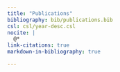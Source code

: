 ```yaml
---
title: "Publications"
bibliography: bib/publications.bib
csl: csl/year-desc.csl
nocite: |
  @*
link-citations: true
markdown-in-bibliography: true

---
```


::: {#refs}
:::

